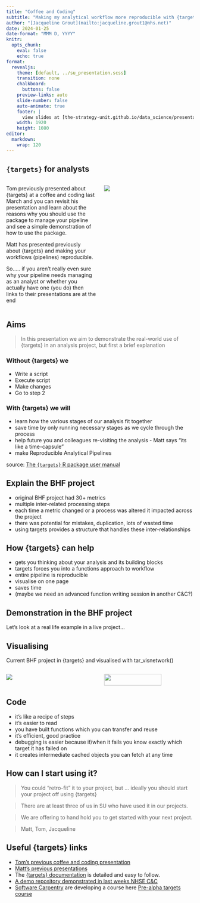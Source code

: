 ```yaml
---
title: "Coffee and Coding"
subtitle: "Making my analytical workflow more reproducible with {targets}"
author: "[Jacqueline Grout](mailto:jacqueline.grout1@nhs.net)"
date: 2024-01-25
date-format: "MMM D, YYYY"
knitr:
  opts_chunk: 
    eval: false
    echo: true
format:
  revealjs:
    theme: [default, ../su_presentation.scss]
    transition: none
    chalkboard:
      buttons: false
    preview-links: auto
    slide-number: false
    auto-animate: true
    footer: |
      view slides at [the-strategy-unit.github.io/data_science/presentations](the-strategy-unit.github.io/data_science/presentations)
    width: 1920
    height: 1080
editor: 
  markdown: 
    wrap: 120
---
```


## `{targets}` for analysts

::: columns
::: {.column width="50%"}
Tom previously presented about {targets} at a coffee and coding last March and you can revisit his presentation and learn about the reasons why you should use the package to manage your pipeline and see a simple demonstration of how to use the package.  

Matt has presented previously about {targets} and making your workflows (pipelines) reproducible.  

So..... if you aren't really even sure why your pipeline needs managing as an analyst or whether you actually have one (you do) then links to their presentations are at the end  

:::

::: {.column width="50%"}
![](logo.png)
:::
:::

## Aims

> In this presentation we aim to demonstrate the real-world use of {targets} in an analysis project, but first a brief
> explanation

::: fragment
### Without {targets} we
:::

::: incremental
-   Write a script
-   Execute script
-   Make changes
-   Go to step 2
:::

::: fragment
### With {targets} we will
:::

::: incremental
-   learn how the various stages of our analysis fit together
-   save time by only running necessary stages as we cycle through the process
-   help future you and colleagues re-visiting the analysis - Matt says "its like a time-capsule"
-   make Reproducible Analytical Pipelines
:::

::: footer
source: [The `{targets}` R package user manual](https://books.ropensci.org/targets/)
:::

## Explain the BHF project

::: incremental
-   original BHF project had 30+ metrics
-   multiple inter-related processing steps
-   each time a metric changed or a process was altered it impacted across the project
-   there was potential for mistakes, duplication, lots of wasted time
-   using targets provides a structure that handles these inter-relationships
:::

## How {targets} can help

::: incremental
-   gets you thinking about your analysis and its building blocks
-   targets forces you into a functions approach to workflow
-   entire pipeline is reproducible
-   visualise on one page
-   saves time
-   (maybe we need an advanced function writing session in another C&C?)
:::

## Demonstration in the BHF project

Let's look at a real life example in a live project...

## Visualising

Current BHF project in {targets} and visualised with tar_visnetwork()

::: columns
::: {.column width="50%"}
![](vis1.png)
:::

::: {.column width="50%"}
![](vis2.png){fig-alt="A directed graph made with the targets R package where each node is a function or object and arrows between them indicate their dependencies. A node has been selected, highlighting all its upstream nodes." width="80%"}
:::
:::

## Code

-   it's like a recipe of steps
-   it's easier to read
-   you have built functions which you can transfer and reuse
-   it's efficient, good practice
-   debugging is easier because if/when it fails you know exactly which target it has failed on
-   it creates intermediate cached objects you can fetch at any time



## How can I start using it?

>You could "retro-fit" it to your project, but ... ideally you should start your project off using {targets}  

>There are at least three of us in SU who have used it in our projects.  

>We are offering to hand hold you to get started with your next project.

>Matt, Tom, Jacqueline

## Useful {targets} links

- [Tom's previous coffee and coding presentation](https://the-strategy-unit.github.io/data_science/presentations/2023-03-23_coffee-and-coding/#/title-slide)
- [Matt's previous presentations](https://www.rostrum.blog/posts/2020-09-27-targets-dsfest/)
- The [{targets} documentation](https://books.ropensci.org/targets/walkthrough.html) is detailed and easy to follow.
- [A demo repository demonstrated in last weeks NHSE C&C](https://github.com/Pablo-source/targets-test)
- [Software Carpentry](https://software-carpentry.org/) are developing a course here [Pre-alpha targets course](https://multimeric.github.io/targets-workshop/instructor/index.html)


